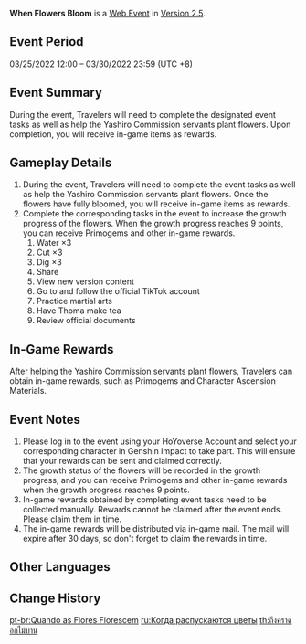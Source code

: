 {{About|the web event|the daily commission|When Flowers Bloom (Commission)}}
{{EventTabs}}
{{Event
|name              = When Flowers Bloom
|image             = When Flowers Bloom.png
|type              = Web
|time_known        = yes
|time_start        = 2022-03-25 12:00:00
|time_start_offset = GMT+8
|time_end          = 2022-03-30 23:59:59
|time_end_offset   = GMT+8
|link              = https://webstatic-sea.hoyoverse.com/ys/event/e20220325-ayato-c0xp/index.html
|linkname          = Event Page
|characters        = Furuta; Kamisato Ayaka; Kamisato Ayato; Thoma
}}
'''When Flowers Bloom''' is a [[Web Event]] in [[Version 2.5]].

==Event Period==
03/25/2022 12:00 – 03/30/2022 23:59 (UTC +8)

==Event Summary==
During the event, Travelers will need to complete the designated event tasks as well as help the Yashiro Commission servants plant flowers. Upon completion, you will receive in-game items as rewards.

==Gameplay Details==
# During the event, Travelers will need to complete the event tasks as well as help the Yashiro Commission servants plant flowers. Once the flowers have fully bloomed, you will receive in-game items as rewards.
# Complete the corresponding tasks in the event to increase the growth progress of the flowers. When the growth progress reaches 9 points, you can receive Primogems and other in-game rewards.
## Water ×3
## Cut ×3
## Dig ×3
## Share
## View new version content
## Go to and follow the official TikTok account
## Practice martial arts
## Have Thoma make tea
## Review official documents

==In-Game Rewards==
After helping the Yashiro Commission servants plant flowers, Travelers can obtain in-game rewards, such as Primogems and Character Ascension Materials.
{{Card|Primogem|40}}{{Card|Varunada Lazurite Fragment|3}}{{Card|Mora|20,000}}{{Card|Mystic Enhancement Ore|2}}

==Event Notes==
# Please log in to the event using your HoYoverse Account and select your corresponding character in Genshin Impact to take part. This will ensure that your rewards can be sent and claimed correctly.
# The growth status of the flowers will be recorded in the growth progress, and you can receive Primogems and other in-game rewards when the growth progress reaches 9 points.
# In-game rewards obtained by completing event tasks need to be collected manually. Rewards cannot be claimed after the event ends. Please claim them in time.
# The in-game rewards will be distributed via in-game mail. The mail will expire after 30 days, so don't forget to claim the rewards in time.

==Other Languages==
{{Other Languages
|default_hidden = 1
|en      = When Flowers Bloom
|zhs     = 花开有时
|zhs_rm  = Huākāi Yǒushí
|zht     = 花開有時
|zht_rm  = Huākāi Yǒushí
|ja      = 花咲く頃
|ja_rm   = Hana Saku Koro{{Assumed}}
|ko      = 꽃이 필 즈음
|ko_rm   = Kkochi Pil Jeu'eum
|es      = Cuando las flores florecen
|fr      = Le temps des fleurs
|ru      = Когда распускаются цветы
|th      = ถึงคราดอกไม้บาน
|th_rm   = Thueng Khrad Ok Mai Ban
|vi      = Khi Mùa Hoa Nở
|de      = Wenn die Blumen blühen
|id      = Ketika Bunga Bermekaran
|pt      = Quando as Flores Florescem
|tr      = Çiçekler Açtığında
|it      = Quando sbocciano i fiori
}}

==Change History==
{{Change History|2.5}}

[[pt-br:Quando as Flores Florescem]]
[[ru:Когда распускаются цветы]]
[[th:ถึงคราดอกไม้บาน]]